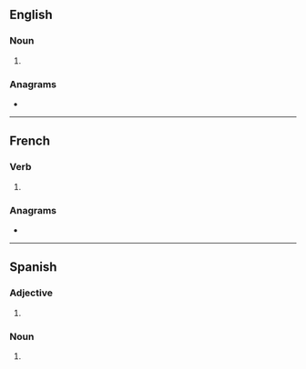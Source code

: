 {{also|Chinas}}
==English==

===Noun===
{{head|en|noun form}}

# {{plural of|en|china}}

===Anagrams===
* {{anagrams|en|a=achins|Cashin|Chains|Chians|cash in|cash-in|chains|chasin'}}

----

==French==

===Verb===
{{head|fr|verb form}}

# {{inflection of|fr|chiner||2|s|phis}}

===Anagrams===
* {{anagrams|fr|nichas}}

----

==Spanish==

===Adjective===
{{head|es|adjective form}}

# {{es-adj form of|chino|f|pl}}

===Noun===
{{head|es|noun plural form|g=f-p}}

# {{inflection of|es|china||p}}